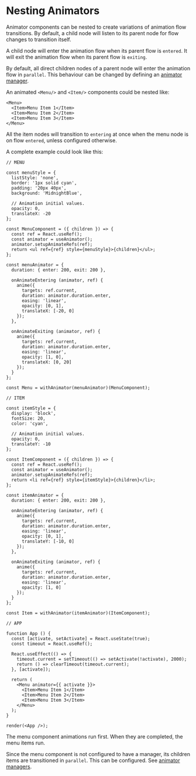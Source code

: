 
# Nesting Animators

Animator components can be nested to create variations of animation flow transitions.
By default, a child node will listen to its parent node for flow changes
to transition itself.

A child node will enter the animation flow when its parent flow is `entered`.
It will exit the animation flow when its parent flow is `exiting`.

By default, all direct children nodes of a parent node will enter the animation
flow in `parallel`. This behaviour can be changed by defining an [animator manager](/develop/animator/managers).

An animated `<Menu/>` and `<Item/>` components could be nested like:

```tsx
<Menu>
  <Item>Menu Item 1</Item>
  <Item>Menu Item 2</Item>
  <Item>Menu Item 3</Item>
</Menu>
```

All the item nodes will transition to `entering` at once when the menu node is
on flow `entered`, unless configured otherwise.

A complete example could look like this:

```arwes_sandbox
// MENU

const menuStyle = {
  listStyle: 'none',
  border: '1px solid cyan',
  padding: '20px 40px',
  background: 'MidnightBlue',

  // Animation initial values.
  opacity: 0,
  translateX: -20
};

const MenuComponent = ({ children }) => {
  const ref = React.useRef();
  const animator = useAnimator();
  animator.setupAnimateRefs(ref);
  return <ul ref={ref} style={menuStyle}>{children}</ul>;
};

const menuAnimator = {
  duration: { enter: 200, exit: 200 },

  onAnimateEntering (animator, ref) {
    anime({
      targets: ref.current,
      duration: animator.duration.enter,
      easing: 'linear',
      opacity: [0, 1],
      translateX: [-20, 0]
    });
  },

  onAnimateExiting (animator, ref) {
    anime({
      targets: ref.current,
      duration: animator.duration.enter,
      easing: 'linear',
      opacity: [1, 0],
      translateX: [0, 20]
    });
  }
};

const Menu = withAnimator(menuAnimator)(MenuComponent);

// ITEM

const itemStyle = {
  display: 'block',
  fontSize: 20,
  color: 'cyan',

  // Animation initial values.
  opacity: 0,
  translateY: -10
};

const ItemComponent = ({ children }) => {
  const ref = React.useRef();
  const animator = useAnimator();
  animator.setupAnimateRefs(ref);
  return <li ref={ref} style={itemStyle}>{children}</li>;
};

const itemAnimator = {
  duration: { enter: 200, exit: 200 },

  onAnimateEntering (animator, ref) {
    anime({
      targets: ref.current,
      duration: animator.duration.enter,
      easing: 'linear',
      opacity: [0, 1],
      translateY: [-10, 0]
    });
  },

  onAnimateExiting (animator, ref) {
    anime({
      targets: ref.current,
      duration: animator.duration.enter,
      easing: 'linear',
      opacity: [1, 0]
    });
  }
};

const Item = withAnimator(itemAnimator)(ItemComponent);

// APP

function App () {
  const [activate, setActivate] = React.useState(true);
  const timeout = React.useRef();

  React.useEffect(() => {
    timeout.current = setTimeout(() => setActivate(!activate), 2000);
    return () => clearTimeout(timeout.current);
  }, [activate]);

  return (
    <Menu animator={{ activate }}>
      <Item>Menu Item 1</Item>
      <Item>Menu Item 2</Item>
      <Item>Menu Item 3</Item>
    </Menu>
  );
}

render(<App />);
```

The menu component animations run first. When they are completed, the menu items
run.

Since the menu component is not configured to have a manager, its children items
are transitioned in `parallel`. This can be configured. See [animator managers](/develop/animator/managers).
